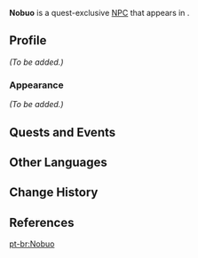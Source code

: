 {{Meta
<!-- Remove this template after adding the missing info -->
|missing_NPC_profile  = yes
}}
{{Character Infobox
|type             = Quest NPC
|image            = NPC Nobuo.png
|region           = Inazuma
|location         = Inazuma
|voiceEN          = [https://www.eliastoufexis.com/ Elias Toufexis]<ref>Twitter: [https://twitter.com/EliasToufexis/status/1493966005688627200 EN VA Self Announcement]</ref>
}}
'''Nobuo''' is a quest-exclusive [[NPC]] that appears in {{Quest|Mysterious Urban Legend}}.
<!--
==Location==
<gallery>
NPC Location Tejima.png|Nobuo's location
NPC Location Nobuo Context.png|Additional context
</gallery>
-->
==Profile==
<!-- detailed story/lore information goes here -->
''(To be added.)''

===Appearance===
''(To be added.)''

==Quests and Events==
{{Quests and Events}}

==Other Languages==
{{Other Languages
|default_hidden = 1
|en      = Nobuo
|zhs     = 伸夫
|zhs_rm  = Xìnfū
|zht     = 伸夫
|zht_rm  = Xìnfū
|ja      = 伸夫
|ja_rm   = Nobuo
|ko      = 노부오
|es      = Nobuo
|fr      = Nobuo
|ru      = Нобуо
|th      = Nobuo
|vi      = Nobuo
|de      = Nobuo
|id      = Nobuo
|pt      = Nobuo
|tr      = Nobuo
|it      = Nobuo
}}

==Change History==
{{Change History|2.5}}

==References==
{{Reflist}}

[[pt-br:Nobuo]]